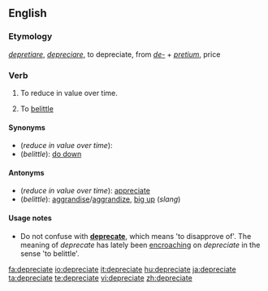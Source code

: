 ==English==

===Etymology===
{{etyl|la}} ''[[depretiare]]'', ''[[depreciare]]'', to depreciate, from ''[[de-#Latin|de-]]'' + ''[[pretium]]'', price

===Verb===
{{en-verb|depreciat|ing}}

# {{intransitive}} To reduce in value over time.
# {{transitive}} To [[belittle]]

====Synonyms====
* (''reduce in value over time''):
* (''belittle''): [[do down]]

====Antonyms====
* (''reduce in value over time''): [[appreciate]]
* (''belittle''): [[aggrandise]]/[[aggrandize]], [[big up]] (''slang'')

====Usage notes====
* Do not confuse with '''[[deprecate]]''', which means 'to disapprove of'. The meaning of ''deprecate'' has lately been [[encroach]]ing on ''depreciate'' in the sense 'to belittle'.

[[fa:depreciate]]
[[io:depreciate]]
[[it:depreciate]]
[[hu:depreciate]]
[[ja:depreciate]]
[[ta:depreciate]]
[[te:depreciate]]
[[vi:depreciate]]
[[zh:depreciate]]